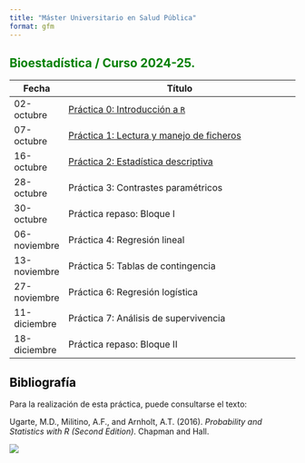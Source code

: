 ---
title: "Máster Universitario en Salud Pública"
format: gfm
---

## Bioestadística / Curso 2024-25. {style="color: green"}

| Fecha        | Título                                                       |
|--------------|--------------------------------------------------------------|
| 02-octubre   | [Práctica 0: Introducción a `R`](./Practica0.html)           |
| 07-octubre   | [Práctica 1: Lectura y manejo de ficheros](./Practica1.html) |
| 16-octubre   | [Práctica 2: Estadística descriptiva](./Practica2.html)      |
| 28-octubre   | Práctica 3: Contrastes paramétricos      |
| 30-octubre   | Práctica repaso: Bloque I          |
| 06-noviembre | Práctica 4: Regresión lineal             |
| 13-noviembre | Práctica 5: Tablas de contingencia       |
| 27-noviembre | Práctica 6: Regresión logística          |
| 11-diciembre | Práctica 7: Análisis de supervivencia    |
| 18-diciembre | Práctica repaso: Bloque II        |

## Bibliografía {style="color: black"}

Para la realización de esta práctica, puede consultarse el texto:

Ugarte, M.D., Militino, A.F., and Arnholt, A.T. (2016). *Probability and Statistics with R (Second Edition)*. Chapman and Hall.

![](img/PASWR2.jpg)
